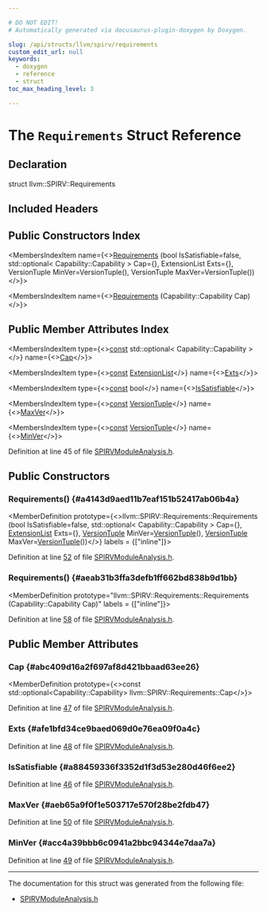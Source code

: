 ```yaml
---

# DO NOT EDIT!
# Automatically generated via docusaurus-plugin-doxygen by Doxygen.

slug: /api/structs/llvm/spirv/requirements
custom_edit_url: null
keywords:
  - doxygen
  - reference
  - struct
toc_max_heading_level: 3

---
```





# The `Requirements` Struct Reference

<DoxygenPage pluginConfig={pluginConfig}>



## Declaration

<CodeBlock>struct llvm::SPIRV::Requirements</CodeBlock>

## Included Headers

<IncludesList>
<IncludesListItem
  filePath="Target/SPIRV/SPIRVModuleAnalysis.h"
  permalink="/docs/api/files/lib/lib/target/lib/target/spirv/spirvmoduleanalysis-h"
  isLocal="true" />
</IncludesList>

## Public Constructors Index

<MembersIndex>

<MembersIndexItem
  name={<><a href="#a4143d9aed11b7eaf151b52417ab06b4a">Requirements</a> (bool IsSatisfiable=false, std::optional&lt; Capability::Capability &gt; Cap=&#123;&#125;, ExtensionList Exts=&#123;&#125;, VersionTuple MinVer=VersionTuple(), VersionTuple MaxVer=VersionTuple())</>}>
</MembersIndexItem>

<MembersIndexItem
  name={<><a href="#aeab31b3ffa3defb1ff662bd838b9d1bb">Requirements</a> (Capability::Capability Cap)</>}>
</MembersIndexItem>

</MembersIndex>

## Public Member Attributes Index

<MembersIndex>

<MembersIndexItem
  type={<><a href="/docs/api/files/lib/lib/target/lib/target/aarch64/aarch64promoteconstant-cpp/#a90f8350fecae261c25be85d38b451bff">const</a> std::optional&lt; Capability::Capability &gt;</>}
  name={<><a href="#abc409d16a2f697af8d421bbaad63ee26">Cap</a></>}>
</MembersIndexItem>

<MembersIndexItem
  type={<><a href="/docs/api/files/lib/lib/target/lib/target/aarch64/aarch64promoteconstant-cpp/#a90f8350fecae261c25be85d38b451bff">const</a> <a href="/docs/api/namespaces/llvm/#a21e2ed1e4164710f9558e83f8947612d">ExtensionList</a></>}
  name={<><a href="#afe1bfd34ce9baed069d0e76ea09f0a4c">Exts</a></>}>
</MembersIndexItem>

<MembersIndexItem
  type={<><a href="/docs/api/files/lib/lib/target/lib/target/aarch64/aarch64promoteconstant-cpp/#a90f8350fecae261c25be85d38b451bff">const</a> bool</>}
  name={<><a href="#a88459336f3352d1f3d53e280d46f6ee2">IsSatisfiable</a></>}>
</MembersIndexItem>

<MembersIndexItem
  type={<><a href="/docs/api/files/lib/lib/target/lib/target/aarch64/aarch64promoteconstant-cpp/#a90f8350fecae261c25be85d38b451bff">const</a> <a href="/docs/api/classes/llvm/versiontuple">VersionTuple</a></>}
  name={<><a href="#aeb65a9f0f1e503717e570f28be2fdb47">MaxVer</a></>}>
</MembersIndexItem>

<MembersIndexItem
  type={<><a href="/docs/api/files/lib/lib/target/lib/target/aarch64/aarch64promoteconstant-cpp/#a90f8350fecae261c25be85d38b451bff">const</a> <a href="/docs/api/classes/llvm/versiontuple">VersionTuple</a></>}
  name={<><a href="#acc4a39bbb6c0941a2bbc94344e7daa7a">MinVer</a></>}>
</MembersIndexItem>

</MembersIndex>


Definition at line 45 of file <a href="/docs/api/files/lib/lib/target/lib/target/spirv/spirvmoduleanalysis-h">SPIRVModuleAnalysis.h</a>.

<SectionDefinition>

## Public Constructors

### Requirements() {#a4143d9aed11b7eaf151b52417ab06b4a}

<MemberDefinition
  prototype={<>llvm::SPIRV::Requirements::Requirements (bool IsSatisfiable=false, std::optional&lt; Capability::Capability &gt; Cap=&#123;&#125;, <a href="/docs/api/namespaces/llvm/#a21e2ed1e4164710f9558e83f8947612d">ExtensionList</a> Exts=&#123;&#125;, <a href="/docs/api/classes/llvm/versiontuple">VersionTuple</a> MinVer=<a href="/docs/api/classes/llvm/versiontuple">VersionTuple</a>(), <a href="/docs/api/classes/llvm/versiontuple">VersionTuple</a> MaxVer=<a href="/docs/api/classes/llvm/versiontuple">VersionTuple</a>())</>}
  labels = {["inline"]}>

Definition at line <a href="/docs/api/files/lib/lib/target/lib/target/spirv/spirvmoduleanalysis-h/#l00052">52</a> of file <a href="/docs/api/files/lib/lib/target/lib/target/spirv/spirvmoduleanalysis-h">SPIRVModuleAnalysis.h</a>.
</MemberDefinition>

### Requirements() {#aeab31b3ffa3defb1ff662bd838b9d1bb}

<MemberDefinition
  prototype="llvm::SPIRV::Requirements::Requirements (Capability::Capability Cap)"
  labels = {["inline"]}>

Definition at line <a href="/docs/api/files/lib/lib/target/lib/target/spirv/spirvmoduleanalysis-h/#l00058">58</a> of file <a href="/docs/api/files/lib/lib/target/lib/target/spirv/spirvmoduleanalysis-h">SPIRVModuleAnalysis.h</a>.
</MemberDefinition>

</SectionDefinition>

<SectionDefinition>

## Public Member Attributes

### Cap {#abc409d16a2f697af8d421bbaad63ee26}

<MemberDefinition
  prototype={<>const std::optional&lt;Capability::Capability&gt; llvm::SPIRV::Requirements::Cap</>}>

Definition at line <a href="/docs/api/files/lib/lib/target/lib/target/spirv/spirvmoduleanalysis-h/#l00047">47</a> of file <a href="/docs/api/files/lib/lib/target/lib/target/spirv/spirvmoduleanalysis-h">SPIRVModuleAnalysis.h</a>.
</MemberDefinition>

### Exts {#afe1bfd34ce9baed069d0e76ea09f0a4c}

<MemberDefinition
  prototype="const ExtensionList llvm::SPIRV::Requirements::Exts">

Definition at line <a href="/docs/api/files/lib/lib/target/lib/target/spirv/spirvmoduleanalysis-h/#l00048">48</a> of file <a href="/docs/api/files/lib/lib/target/lib/target/spirv/spirvmoduleanalysis-h">SPIRVModuleAnalysis.h</a>.
</MemberDefinition>

### IsSatisfiable {#a88459336f3352d1f3d53e280d46f6ee2}

<MemberDefinition
  prototype="const bool llvm::SPIRV::Requirements::IsSatisfiable">

Definition at line <a href="/docs/api/files/lib/lib/target/lib/target/spirv/spirvmoduleanalysis-h/#l00046">46</a> of file <a href="/docs/api/files/lib/lib/target/lib/target/spirv/spirvmoduleanalysis-h">SPIRVModuleAnalysis.h</a>.
</MemberDefinition>

### MaxVer {#aeb65a9f0f1e503717e570f28be2fdb47}

<MemberDefinition
  prototype="const VersionTuple llvm::SPIRV::Requirements::MaxVer">

Definition at line <a href="/docs/api/files/lib/lib/target/lib/target/spirv/spirvmoduleanalysis-h/#l00050">50</a> of file <a href="/docs/api/files/lib/lib/target/lib/target/spirv/spirvmoduleanalysis-h">SPIRVModuleAnalysis.h</a>.
</MemberDefinition>

### MinVer {#acc4a39bbb6c0941a2bbc94344e7daa7a}

<MemberDefinition
  prototype="const VersionTuple llvm::SPIRV::Requirements::MinVer">

Definition at line <a href="/docs/api/files/lib/lib/target/lib/target/spirv/spirvmoduleanalysis-h/#l00049">49</a> of file <a href="/docs/api/files/lib/lib/target/lib/target/spirv/spirvmoduleanalysis-h">SPIRVModuleAnalysis.h</a>.
</MemberDefinition>

</SectionDefinition>

<hr/>

The documentation for this struct was generated from the following file:

<ul>
<li><a href="/docs/api/files/lib/lib/target/lib/target/spirv/spirvmoduleanalysis-h">SPIRVModuleAnalysis.h</a></li>
</ul>

</DoxygenPage>
